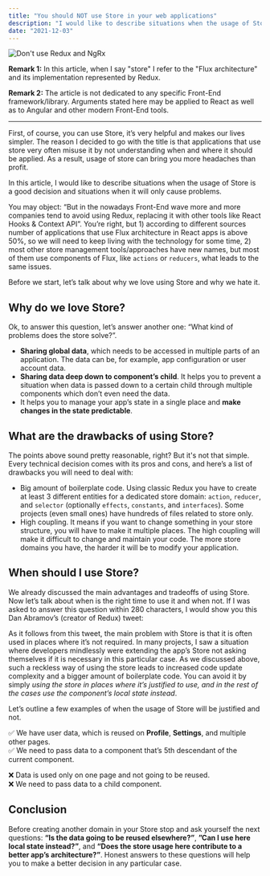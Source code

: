 ```yaml
---
title: "You should NOT use Store in your web applications"
description: "I would like to describe situations when the usage of Store is a good decision and situations when it will only cause problems"
date: "2021-12-03"
---
```


![Don't use Redux and NgRx](./hero.jpg)

**Remark 1:**
In this article, when I say "store" I refer to the "Flux architecture" and its implementation represented by Redux.

**Remark 2:**
The article is not dedicated to any specific Front-End framework/library. Arguments stated here may be applied to React as well as to Angular and other modern Front-End tools.

---

First, of course, you can use Store, it’s very helpful and makes our lives simpler. The reason I decided to go with the title is that applications that use store very often misuse it by not understanding when and where it should be applied. As a result, usage of store can bring you more headaches than profit.

In this article, I would like to describe situations when the usage of Store is a good decision and situations when it will only cause problems.

You may object: “But in the nowadays Front-End wave more and more companies tend to avoid using Redux, replacing it with other tools like React Hooks & Context API”. You’re right, but 1) according to different sources number of applications that use Flux architecture in React apps is above 50%, so we will need to keep living with the technology for some time, 2) most other store management tools/approaches have new names, but most of them use components of Flux, like `actions` or `reducers`, what leads to the same issues.

Before we start, let’s talk about why we love using Store and why we hate it.

## Why do we love Store?
Ok, to answer this question, let’s answer another one: “What kind of problems does the store solve?”.

* **Sharing global data**, which needs to be accessed in multiple parts of an application. The data can be, for example, app configuration or user account data.
* **Sharing data deep down to component’s child**. It helps you to prevent a situation when data is passed down to a certain child through multiple components which don’t even need the data.
* It helps you to manage your app’s state in a single place and **make changes in the state predictable**.

## What are the drawbacks of using Store?
The points above sound pretty reasonable, right? But it's not that simple. Every technical decision comes with its pros and cons, and here’s a list of drawbacks you will need to deal with:

* Big amount of boilerplate code. Using classic Redux you have to create at least 3 different entities for a dedicated store domain: `action`, `reducer`, and `selector` (optionally  `effects`, `constants`, and `interfaces`). Some projects (even small ones) have hundreds of files related to store only.
* High coupling. It means if you want to change something in your store structure, you will have to make it multiple places. The high coupling will make it difficult to change and maintain your code. The more store domains you have, the harder it will be to modify your application.

## When should I use Store?
We already discussed the main advantages and tradeoffs of using Store. Now let’s talk about when is the right time to use it and when not. If I was asked to answer this question within 280 characters, I would show you this Dan Abramov’s (creator of Redux) tweet:

<Tweet tweetId="1241756566048694272"></Tweet>

As it follows from this tweet, the main problem with Store is that it is often used in places where it’s not required. In many projects, I saw a situation where developers mindlessly were extending the app’s Store not asking themselves if it is necessary in this particular case. As we discussed above, such a reckless way of using the store leads to increased code update complexity and a bigger amount of boilerplate code. You can avoid it by simply *using the store in places where it’s justified to use, and in the rest of the cases use the component’s local state instead*.

Let’s outline a few examples of when the usage of Store will be justified and not.

✅ We have user data, which is reused on **Profile**, **Settings**, and multiple other pages.  
✅ We need to pass data to a component that’s 5th descendant of the current component.

❌ Data is used only on one page and not going to be reused.  
❌ We need to pass data to a child component.

## Conclusion
Before creating another domain in your Store stop and ask yourself the next questions: **“Is the data going to be reused elsewhere?”**, **”Can I use here local state instead?”**, and **“Does the store usage here contribute to a better app’s architecture?”**. Honest answers to these questions will help you to make a better decision in any particular case.
